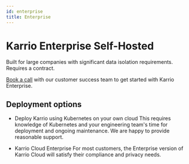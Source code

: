 ```yaml
---
id: enterprise
title: Enterprise
---
```


# Karrio Enterprise Self-Hosted

Built for large companies with significant data isolation requirements. Requires a contract.

[Book a call](https://karrio.io/contact-us) with our customer success team to get started with Karrio Enterprise.

## Deployment options

- Deploy Karrio using Kubernetes on your own cloud
  This requires knowledge of Kubernetes and your engineering team's time for deployment and ongoing maintenance.
  We are happy to provide reasonable support.

- Karrio Cloud Enterprise
  For most customers, the Enterprise version of Karrio Cloud will satisfy their compliance and privacy needs.
